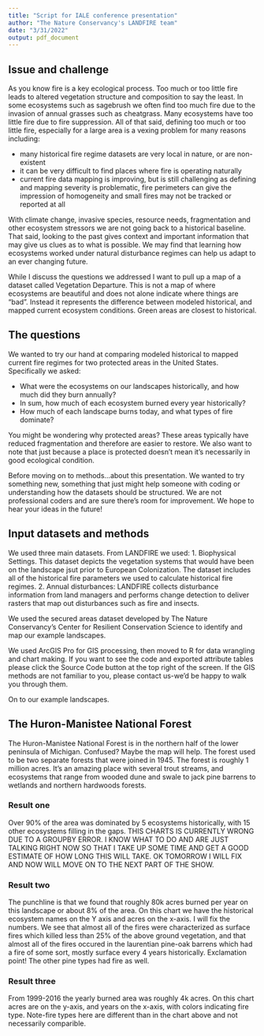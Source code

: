 ```yaml
---
title: "Script for IALE conference presentation"
author: "The Nature Conservancy's LANDFIRE team"
date: "3/31/2022"
output: pdf_document
---
```



## Issue and challenge
As you know fire is a key ecological process. Too much or too little fire leads to altered vegetation structure and composition to say the least.  In some ecosystems such as sagebrush we often find too much fire due to the invasion of annual grasses such as cheatgrass.  Many ecosystems have too little fire due to fire suppression.  All of that said, defining too much or too little fire, especially for a large area is a vexing problem for many reasons including:

* many historical fire regime datasets are very local in nature, or are non-existent
* it can be very difficult to find places where fire is operating naturally
* current fire data mapping is improving, but is still challenging as defining and mapping severity is problematic, fire perimeters can give the impression of homogeneity and small fires may not be tracked or reported at all

With climate change, invasive species, resource needs, fragmentation and other ecosystem stressors we are not going back to a historical baseline.  That said, looking to the past gives context and important information that may give us clues as to what is possible.  We may find that learning how ecosystems worked under natural disturbance regimes can help us adapt to an ever changing future.

While I discuss the questions we addressed I want to pull up a map of a dataset called Vegetation Departure.  This is not a map of where ecosystems are beautiful and does not alone indicate where things are "bad".  Instead it represents the difference between modeled historical, and mapped current ecosystem conditions.  Green areas are closest to historical.

## The questions
We wanted to try our hand at comparing modeled historical to mapped current fire regimes for two protected areas in the United States.  Specifically we asked:

* What were the ecosystems on our landscapes historically, and how much did they burn annually?
* In sum, how much of each ecosystem burned every year historically?
* How much of each landscape burns today, and what types of fire dominate?

You might be wondering why protected areas?  These areas typically have reduced fragmentation and therefore are easier to restore.  We also want to note that just because a place is protected doesn't mean it's necessarily in good ecological condition.

Before moving on to methods...about this presentation.  We wanted to try something new, something that just might help someone with coding or understanding how the datasets should be structured.  We are not professional coders and are sure there's room for improvement.  We hope to hear your ideas in the future!

## Input datasets and methods

We used three main datasets.  From LANDFIRE we used:
1. Biophysical Settings.  This dataset depicts the vegetation systems that would have been on the landscape jsut prior to European Colonization. The dataset includes all of the historical fire parameters we used to calculate historical fire regimes.
2. Annual disturbances: LANDFIRE collects disturbance information from land managers and performs change detection to deliver rasters that map out disturbances such as fire and insects.

We used the secured areas dataset developed by The Nature Conservancy's Center for Resilient Conservation Science to identify and map our example landscapes.

We used ArcGIS Pro for GIS processing, then moved to R for data wrangling and chart making.  If you want to see the code and exported attribute tables please click the Source Code button at the top right of the screen.   If the GIS methods are not familiar to you, please contact us-we'd be happy to walk you through them.

On to our example landscapes.

## The Huron-Manistee National Forest

The Huron-Manistee National Forest is in the northern half of the lower peninsula of Michigan.  Confused?  Maybe the map will help.  The forest used to be two separate forests that were joined in 1945.  The forest is roughly 1 million acres.  It's an amazing place with several trout streams, and ecosystems that range from wooded dune and swale to jack pine barrens to wetlands and northern hardwoods forests.

### Result one
Over 90% of the area was dominated by 5 ecosystems historically, with 15 other ecosystems filling in the gaps.  THIS CHARTS IS CURRENTLY WRONG DUE TO A GROUPBY ERROR.  I KNOW WHAT TO DO AND ARE JUST TALKING RIGHT NOW SO THAT I TAKE UP SOME TIME AND GET A GOOD ESTIMATE OF HOW LONG THIS WILL TAKE.  OK TOMORROW I WILL FIX AND NOW WILL MOVE ON TO THE NEXT PART OF THE SHOW.

### Result two
The punchline is that we found that roughly 80k acres burned per year on this landscape or about 8% of the area.  On this chart we have the historical ecosystem names on the Y axis and acres on the x-axis.  I will fix the numbers.  We see that almost all of the fires were characterized as surface fires which killed less than 25% of the above ground vegetation, and that almost all of the fires occured in the laurentian pine-oak barrens which had a fire of some sort, mostly surface every 4 years historically.  Exclamation point!  The other pine types had fire as well.

### Result three
From 1999-2016 the yearly burned area was roughly 4k acres.  On this chart acres are on the y-axis, and years on the x-axis, with colors indicating fire type.  Note-fire types here are different than in the chart above and not necessarily comparible.  


